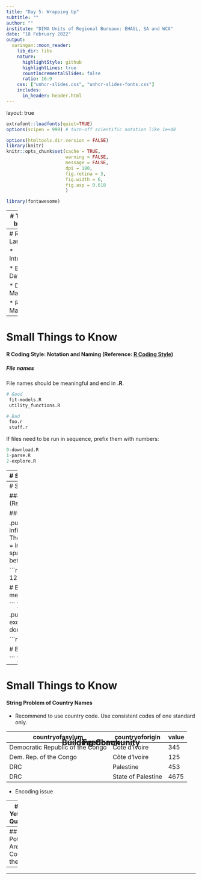 ```yaml
---
title: "Day 5: Wrapping Up"
subtitle: ""
author: ""
institute: "DIMA Units of Regional Bureaux: EHAGL, SA and WCA"
date: "18 February 2022"
output:
  xaringan::moon_reader:
    lib_dir: libs
    nature:
      highlightStyle: github
      highlightLines: true
      countIncrementalSlides: false
      ratio: 16:9
    css: ["unhcr-slides.css", "unhcr-slides-fonts.css"]
    includes:
      in_header: header.html    
---
```

layout: true

<div class="my-footer"><span></span></div> 

<style type="text/css">

h2 {
  text-align: center;
  position: fixed;
  top: 50%;
  left: 50%;
  transform: translate(-50%, -50%);
}
}
</style>

```r
extrafont::loadfonts(quiet=TRUE)
options(scipen = 999) # turn-off scientific notation like 1e+48

options(htmltools.dir.version = FALSE)
library(knitr)
knitr::opts_chunk$set(cache = TRUE, 
                      warning = FALSE, 
                      message = FALSE, 
                      dpi = 180,
                      fig.retina = 3,
                      fig.width = 6,
                      fig.asp = 0.618
                      )

library(fontawesome)

```

---
# Today will be about:

* Recap of Last 4 Days

* Small Things to Know
  + R Coding Style
  + Strings and Country Names

* Not Yet Asked Questions

* Potential Areas to Cover in the Future

* Building Community

* Feedback

---
# Recap of Last 4 Days

* Introduction

* Basics and Data Import

* Data Manipulation

* R Markdown

---
# Small Things to Know

#### R Coding Style: Notation and Naming (Reference: [R Coding Style](https://rstudio-pubs-static.s3.amazonaws.com/390511_286f47c578694d3dbd35b6a71f3af4d6.html#))

##### File names

File names should be meaningful and end in **.R**.

```r
# Good
 fit-models.R
 utility_functions.R

# Bad
 foo.r
 stuff.r

```

If files need to be run in sequence, prefix them with numbers:

```r
0-download.R
1-parse.R
2-explore.R

```

---
# Small Things to Know

#### R Coding Style: Notation and Naming (Reference: [R Coding Style](https://rstudio-pubs-static.s3.amazonaws.com/390511_286f47c578694d3dbd35b6a71f3af4d6.html#))

##### Object names

.pull-left[
Variable and function names should be lowercase. Use an underscore (_) to separate words within a name. Generally, **variable** names should be **nouns** and **function** names should be **verbs**. 

```r
# Good
day_one
day_1
dayOne

# Bad
first_day_of_the_month
dayone
djm1

```
]

.pull-right[
Where possible, avoid using names of existing functions and variables. Doing so will cause confusion for the readers of your code.

```r
# Bad
T <- FALSE
c <- 10
mean <- function(x) sum(x)

```
]

---
# Small Things to Know

#### R Coding Style: Syntax (Reference: [R Coding Style](https://rstudio-pubs-static.s3.amazonaws.com/390511_286f47c578694d3dbd35b6a71f3af4d6.html#))

##### Spacing

.pull-left[
Place spaces around all infix operators (=, +, -, <-, etc.). The same rule applies when using = in function calls. Always put a space after a comma, and never before (just like in regular English).

```r
# Good
average <- mean(feet / 12 + inches, na.rm = TRUE)

# Bad
average<-mean(feet/12+inches,na.rm=TRUE)

```
]

.pull-right[
There's a small exception to this rule: :, :: and ::: don't need spaces around them.

```r
# Good
x <- 1:10
base::get

# Bad
x <- 1 : 10
base :: get

```
]


---
# Small Things to Know

#### String Problem of Country Names

* Recommend to use country code. Use consistent codes of one standard only.

countryofasylum | countryoforigin | value
----------------|----------|--------
Democratic Republic of the Congo | Cote d'Ivoire | 345
Dem. Rep. of the Congo | Côte d'Ivoire | 125
DRC | Palestine | 453
DRC | State of Palestine | 4675

* Encoding issue

---
## Not Yet Asked Questions

---
## Potential Areas to Cover in the Future

---
## Building Community

---
## Feedback

